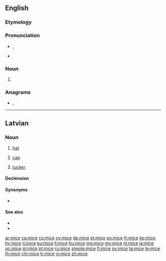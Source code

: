 ==English==

===Etymology===
{{rfe|en}}

===Pronunciation===
* {{enPR|mīs}}, {{IPA|/maɪs/|lang=en}}
* {{rhymes|aɪs|lang=en}}

===Noun===
{{head|en|noun plural form}}

# {{en-irregular plural of|mouse}}

===Anagrams===
* {{l|en|emic}}, {{l|en|ICEM}}

----

==Latvian==

===Noun===
{{lv-noun|f|5th}}

# {{lb|lv|colloquial}} [[hat]]
# {{lb|lv|colloquial}} [[cap]]
# {{lb|lv|colloquial}} [[tucker]]

====Declension====
{{lv-decl-noun|mi|e|5th||c|č}}

====Synonyms====
* {{l|lv|aube}}

====See also====
* {{l|lv|cepure|g=f}}
* {{l|lv|platmale|g=f}}

[[ar:mice]]
[[ca:mice]]
[[cs:mice]]
[[cy:mice]]
[[de:mice]]
[[et:mice]]
[[eo:mice]]
[[fr:mice]]
[[ko:mice]]
[[hy:mice]]
[[it:mice]]
[[ku:mice]]
[[li:mice]]
[[hu:mice]]
[[mg:mice]]
[[my:mice]]
[[nl:mice]]
[[ja:mice]]
[[oc:mice]]
[[pl:mice]]
[[pt:mice]]
[[ru:mice]]
[[simple:mice]]
[[fi:mice]]
[[sv:mice]]
[[ta:mice]]
[[te:mice]]
[[th:mice]]
[[chr:mice]]
[[tr:mice]]
[[vi:mice]]
[[zh:mice]]